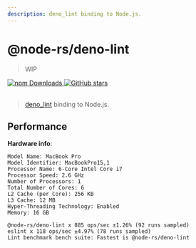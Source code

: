 ```yaml
---
description: deno_lint binding to Node.js.
---
```


# @node-rs/deno-lint

> WIP

<a href="https://www.npmjs.com/package/@node-rs/deno-lint" target="_blank">
  <img
    alt="npm Downloads"
    src="https://img.shields.io/npm/dm/@node-rs/deno-lint"
  />
</a>
<a href="https://github.com/napi-rs/node-rs" target="_blank">
  <img
    alt="GitHub stars"
    src="https://img.shields.io/github/stars/napi-rs/node-rs?style=social"
  />
</a>

<br />
<br />

> [deno_lint](https://github.com/denoland/deno_lint) binding to Node.js.

## Performance

**Hardware info**:

```
Model Name: MacBook Pro
Model Identifier: MacBookPro15,1
Processor Name: 6-Core Intel Core i7
Processor Speed: 2.6 GHz
Number of Processors: 1
Total Number of Cores: 6
L2 Cache (per Core): 256 KB
L3 Cache: 12 MB
Hyper-Threading Technology: Enabled
Memory: 16 GB
```

```text highlight={3}
@node-rs/deno-lint x 885 ops/sec ±1.26% (92 runs sampled)
eslint x 118 ops/sec ±4.97% (78 runs sampled)
Lint benchmark bench suite: Fastest is @node-rs/deno-lint
```
